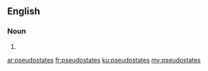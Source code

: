 {{also|pseudo-states}}
==English==

===Noun===
{{head|en|noun plural form}}

# {{plural of|pseudostate|lang=en}}

[[ar:pseudostates]]
[[fr:pseudostates]]
[[ku:pseudostates]]
[[my:pseudostates]]